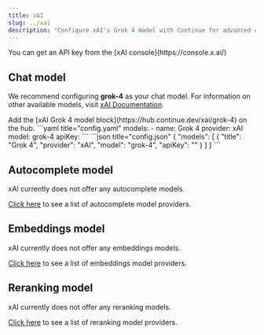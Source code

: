 ```yaml
---
title: xAI
slug: ../xai
description: "Configure xAI's Grok 4 model with Continue for advanced chat capabilities, with easy API key setup from the xAI console"
---
```


<Info>
  You can get an API key from the [xAI console](https://console.x.ai/)
</Info>

## Chat model

We recommend configuring **grok-4** as your chat model. For information on other available models, visit [xAI Documentation](https://docs.x.ai/docs/models).

<Tabs>
	<Tab title="Config">
  Add the [xAI Grok 4 model block](https://hub.continue.dev/xai/grok-4) on the hub.
  </Tab>
	<Tab title="YAML">
  ```yaml title="config.yaml"
  models:
    - name: Grok 4
      provider: xAI
      model: grok-4
      apiKey: <YOUR_XAI_API_KEY>
  ```
  </Tab>
	<Tab title="JSON">
  ```json title="config.json"
  {
    "models": [
      {
        "title": "Grok 4",
        "provider": "xAI",
        "model": "grok-4",
        "apiKey": "<YOUR_XAI_API_KEY>"
      }
    ]
  }
  ```
  </Tab>
</Tabs>

## Autocomplete model

xAI currently does not offer any autocomplete models.

[Click here](../../model-roles/autocomplete.md) to see a list of autocomplete model providers.

## Embeddings model

xAI currently does not offer any embeddings models.

[Click here](../../model-roles/embeddings.mdx) to see a list of embeddings model providers.

## Reranking model

xAI currently does not offer any reranking models.

[Click here](../../model-roles/reranking.mdx) to see a list of reranking model providers.